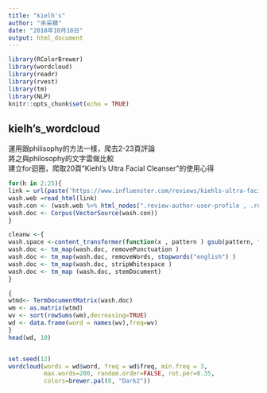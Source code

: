 ```yaml
---
title: "kielh's"
author: "余采蘋"
date: "2018年10月10日"
output: html_document
---
```


```r
library(RColorBrewer)
library(wordcloud)
library(readr)
library(rvest)
library(tm)
library(NLP)
knitr::opts_chunk$set(echo = TRUE)
```

## kielh's_wordcloud

運用跟philisophy的方法一樣，爬去2-23頁評論   
將之與philosophy的文字雲做比較   
建立for迴圈，爬取20頁"Kiehl's Ultra Facial Cleanser"的使用心得
```r
for(h in 2:25){
link = url(paste('https://www.influenster.com/reviews/kiehls-ultra-facial-cleanser?review_page=',h, sep=''), "rb")
wash.web =read_html(link)
wash.con <- (wash.web %>% html_nodes(".review-author-user-profile , .review-text") %>% html_text())
wash.doc <- Corpus(VectorSource(wash.con))
}

cleanw <-{
wash.space <-content_transformer(function(x , pattern ) gsub(pattern, " ", x))
wash.doc <- tm_map(wash.doc, removePunctuation )
wash.doc <- tm_map(wash.doc, removeWords, stopwords("english") )
wash.doc <- tm_map(wash.doc, stripWhitespace )
wash.doc <- tm_map (wash.doc, stemDocument)
}

{
wtmd<- TermDocumentMatrix(wash.doc)
wm <- as.matrix(wtmd)
wv <- sort(rowSums(wm),decreasing=TRUE)
wd <- data.frame(word = names(wv),freq=wv)
}
head(wd, 10)


set.seed(12)
wordcloud(words = wd$word, freq = wd$freq, min.freq = 3,
          max.words=200, random.order=FALSE, rot.per=0.35, 
          colors=brewer.pal(8, "Dark2"))

```

